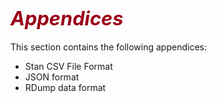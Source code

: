 # <i style='font-size: 110%; color:#990017;'>Appendices</i> {-}

This section contains the following appendices:

- Stan CSV File Format
- JSON format
- RDump data format
